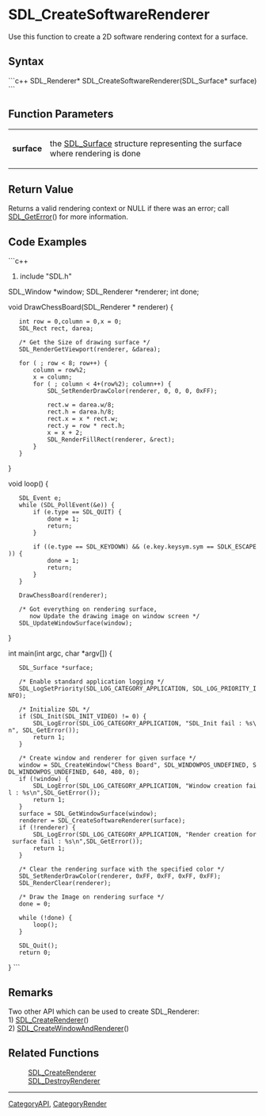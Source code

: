 
= SDL_CreateSoftwareRenderer =
Use this function to create a 2D software rendering context for a surface.


== Syntax ==
```c++
SDL_Renderer* SDL_CreateSoftwareRenderer(SDL_Surface* surface)
```

== Function Parameters ==
{|
|'''surface'''
|the [[SDL_Surface]] structure representing the surface where rendering is done
|}

== Return Value ==
Returns a valid rendering context or NULL if there was an error; call [[SDL_GetError]]() for more information.

== Code Examples ==
```c++
#include "SDL.h"

SDL_Window *window;
SDL_Renderer *renderer;
int done;

void
DrawChessBoard(SDL_Renderer * renderer)
{
    int row = 0,column = 0,x = 0;
    SDL_Rect rect, darea;

    /* Get the Size of drawing surface */
    SDL_RenderGetViewport(renderer, &darea);

    for ( ; row < 8; row++) {
        column = row%2;
        x = column;
        for ( ; column < 4+(row%2); column++) {
            SDL_SetRenderDrawColor(renderer, 0, 0, 0, 0xFF);

            rect.w = darea.w/8;
            rect.h = darea.h/8;
            rect.x = x * rect.w;
            rect.y = row * rect.h;
            x = x + 2;
            SDL_RenderFillRect(renderer, &rect);
        }
    }
}

void
loop()
{
    SDL_Event e;
    while (SDL_PollEvent(&e)) {
        if (e.type == SDL_QUIT) {
            done = 1;
            return;
        }

        if ((e.type == SDL_KEYDOWN) && (e.key.keysym.sym == SDLK_ESCAPE)) {
            done = 1;
            return;
        }
    }

    DrawChessBoard(renderer);

    /* Got everything on rendering surface,
       now Update the drawing image on window screen */
    SDL_UpdateWindowSurface(window);
}

int
main(int argc, char *argv[])
{
    SDL_Surface *surface;

    /* Enable standard application logging */
    SDL_LogSetPriority(SDL_LOG_CATEGORY_APPLICATION, SDL_LOG_PRIORITY_INFO);

    /* Initialize SDL */
    if (SDL_Init(SDL_INIT_VIDEO) != 0) {
        SDL_LogError(SDL_LOG_CATEGORY_APPLICATION, "SDL_Init fail : %s\n", SDL_GetError());
        return 1;
    }

    /* Create window and renderer for given surface */
    window = SDL_CreateWindow("Chess Board", SDL_WINDOWPOS_UNDEFINED, SDL_WINDOWPOS_UNDEFINED, 640, 480, 0);
    if (!window) {
        SDL_LogError(SDL_LOG_CATEGORY_APPLICATION, "Window creation fail : %s\n",SDL_GetError());
        return 1;
    }
    surface = SDL_GetWindowSurface(window);
    renderer = SDL_CreateSoftwareRenderer(surface);
    if (!renderer) {
        SDL_LogError(SDL_LOG_CATEGORY_APPLICATION, "Render creation for surface fail : %s\n",SDL_GetError());
        return 1;
    }

    /* Clear the rendering surface with the specified color */
    SDL_SetRenderDrawColor(renderer, 0xFF, 0xFF, 0xFF, 0xFF);
    SDL_RenderClear(renderer);

    /* Draw the Image on rendering surface */
    done = 0;

    while (!done) {
        loop();
    }

    SDL_Quit();
    return 0;
}
```

== Remarks ==
Two other API which can be used to create SDL_Renderer:<br/>1) [[SDL_CreateRenderer]]()<br/>2) [[SDL_CreateWindowAndRenderer]]()

== Related Functions ==
:[[SDL_CreateRenderer]]
:[[SDL_DestroyRenderer]]

----
[[CategoryAPI]], [[CategoryRender]]
